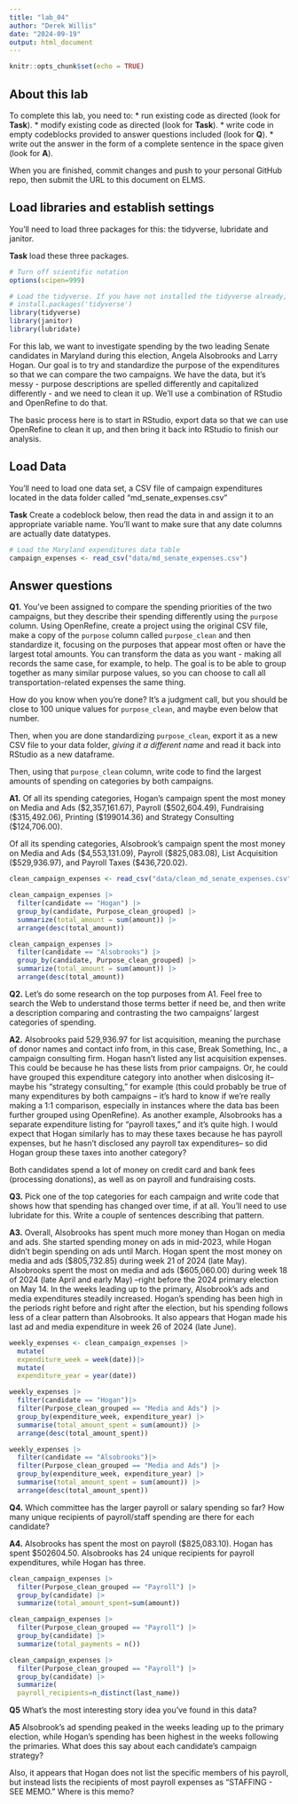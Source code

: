 ```yaml
---
title: "lab_04"
author: "Derek Willis"
date: "2024-09-19"
output: html_document
---
```


```r
knitr::opts_chunk$set(echo = TRUE)
```

## About this lab

To complete this lab, you need to: \* run existing code as directed (look for **Task**). \* modify existing code as directed (look for **Task**). \* write code in empty codeblocks provided to answer questions included (look for **Q**). \* write out the answer in the form of a complete sentence in the space given (look for **A**).

When you are finished, commit changes and push to your personal GitHub repo, then submit the URL to this document on ELMS.

## Load libraries and establish settings

You'll need to load three packages for this: the tidyverse, lubridate and janitor.

**Task** load these three packages.

```r
# Turn off scientific notation
options(scipen=999)

# Load the tidyverse. If you have not installed the tidyverse already, remove the # from the next line and run it first.  
# install.packages('tidyverse')
library(tidyverse)
library(janitor)
library(lubridate)

```

For this lab, we want to investigate spending by the two leading Senate candidates in Maryland during this election, Angela Alsobrooks and Larry Hogan. Our goal is to try and standardize the purpose of the expenditures so that we can compare the two campaigns. We have the data, but it's messy - purpose descriptions are spelled differently and capitalized differently - and we need to clean it up. We'll use a combination of RStudio and OpenRefine to do that.

The basic process here is to start in RStudio, export data so that we can use OpenRefine to clean it up, and then bring it back into RStudio to finish our analysis.

## Load Data

You'll need to load one data set, a CSV file of campaign expenditures located in the data folder called "md_senate_expenses.csv"

**Task** Create a codeblock below, then read the data in and assign it to an appropriate variable name. You'll want to make sure that any date columns are actually date datatypes.

```r
# Load the Maryland expenditures data table
campaign_expenses <- read_csv("data/md_senate_expenses.csv")

```

## Answer questions

**Q1.** You've been assigned to compare the spending priorities of the two campaigns, but they describe their spending differently using the `purpose` column. Using OpenRefine, create a project using the original CSV file, make a copy of the `purpose` column called `purpose_clean` and then standardize it, focusing on the purposes that appear most often or have the largest total amounts. You can transform the data as you want - making all records the same case, for example, to help. The goal is to be able to group together as many similar purpose values, so you can choose to call all transportation-related expenses the same thing.

How do you know when you're done? It's a judgment call, but you should be close to 100 unique values for `purpose_clean`, and maybe even below that number.

Then, when you are done standardizing `purpose_clean`, export it as a new CSV file to your data folder, *giving it a different name* and read it back into RStudio as a new dataframe.

Then, using that `purpose_clean` column, write code to find the largest amounts of spending on categories by both campaigns.

**A1.** Of all its spending categories, Hogan's campaign spent the most money on Media and Ads ($2,357,161.67), Payroll ($502,604.49), Fundraising ($315,492.06), Printing ($199014.36) and Strategy Consulting ($124,706.00).

Of all its spending categories, Alsobrook's campaign spent the most money on Media and Ads ($4,553,131.09), Payroll ($825,083.08), List Acquisition	($529,936.97), and Payroll Taxes ($436,720.02).	

```r
clean_campaign_expenses <- read_csv("data/clean_md_senate_expenses.csv")
```


```r
clean_campaign_expenses |>
  filter(candidate == "Hogan") |>
  group_by(candidate, Purpose_clean_grouped) |> 
  summarize(total_amount = sum(amount)) |> 
  arrange(desc(total_amount)) 
```
```r
clean_campaign_expenses |>
  filter(candidate == "Alsobrooks") |>
  group_by(candidate, Purpose_clean_grouped) |> 
  summarize(total_amount = sum(amount)) |> 
  arrange(desc(total_amount)) 
```


**Q2.** Let's do some research on the top purposes from A1. Feel free to search the Web to understand those terms better if need be, and then write a description comparing and contrasting the two campaigns' largest categories of spending.


**A2.**
Alsobrooks paid 529,936.97 for list acquisition, meaning the purchase of donor names and contact info from, in this case, Break Something, Inc., a campaign consulting firm. Hogan hasn't listed any list acquisition expenses. This could be because he has these lists from prior campaigns. Or, he could have grouped this expenditure category into another when dislcosing it-- maybe his "strategy consulting," for example (this could probably be true of many expenditures by both campaigns -- it's hard to know if we're really making a 1:1 comparison, especially in instances where the data bas been further grouped using OpenRefine). As another example, Alsobrooks has a separate expenditure listing for "payroll taxes," and it's quite high. I would expect that Hogan similarly has to may these taxes because he has payroll expenses, but he hasn't disclosed any payroll tax expenditures-- so did Hogan group these taxes into another category?

Both candidates spend a lot of money on credit card and bank fees (processing donations), as well as on payroll and fundraising costs.

**Q3.** Pick one of the top categories for each campaign and write code that shows how that spending has changed over time, if at all. You'll need to use lubridate for this. Write a couple of sentences describing that pattern.

**A3.** Overall, Alsobrooks has spent much more money than Hogan on media and ads. She started spending money on ads in mid-2023, while Hogan didn't begin spending on ads until March. Hogan spent the most money on media and ads ($805,732.85) during week 21 of 2024 (late May). Alsobrooks spent the most on media and ads ($605,060.00) during week 18 of 2024 (late April and early May) --right before the 2024 primary election on May 14. In the weeks leading up to the primary, Alsobrook's ads and media expenditures steadily increased. Hogan's spending has been high in the periods right before and right after the election, but his spending follows less of a clear pattern than Alsobrooks. It also appears that Hogan made his last ad and media expenditure in week 26 of 2024 (late June).

```r
weekly_expenses <- clean_campaign_expenses |>
  mutate(
  expenditure_week = week(date))|>
  mutate(
  expenditure_year = year(date))

```

```r
weekly_expenses |>
  filter(candidate == "Hogan")|>
  filter(Purpose_clean_grouped == "Media and Ads") |>
  group_by(expenditure_week, expenditure_year) |>
  summarise(total_amount_spent = sum(amount)) |>
  arrange(desc(total_amount_spent))


```


```r
weekly_expenses |>
  filter(candidate == "Alsobrooks")|>
  filter(Purpose_clean_grouped == "Media and Ads") |>
  group_by(expenditure_week, expenditure_year) |>
  summarise(total_amount_spent = sum(amount)) |>
  arrange(desc(total_amount_spent))


```





**Q4.** Which committee has the larger payroll or salary spending so far? How many unique recipients of payroll/staff spending are there for each candidate?

**A4.** Alsobrooks has spent the most on payroll ($825,083.10). Hogan has spent $502604.50. Alsobrooks has 24 unique recipients for payroll expenditures, while Hogan has three.

```r
clean_campaign_expenses |>
  filter(Purpose_clean_grouped == "Payroll") |>
  group_by(candidate) |> 
  summarize(total_amount_spent=sum(amount)) 
```

```r
clean_campaign_expenses |>
  filter(Purpose_clean_grouped == "Payroll") |>
  group_by(candidate) |> 
  summarize(total_payments = n()) 
```

```r
clean_campaign_expenses |>
  filter(Purpose_clean_grouped == "Payroll") |>
  group_by(candidate) |>
  summarize(
  payroll_recipients=n_distinct(last_name)) 

```

**Q5** What's the most interesting story idea you've found in this data?

**A5**
Alsobrook's ad spending peaked in the weeks leading up to the primary election, while Hogan's spending has been highest in the weeks following the primaries. What does this say about each candidate's campaign strategy? 

Also, it appears that Hogan does not list the specific members of his payroll, but instead lists the recipients of most payroll expenses as "STAFFING - SEE MEMO." Where is this memo?
